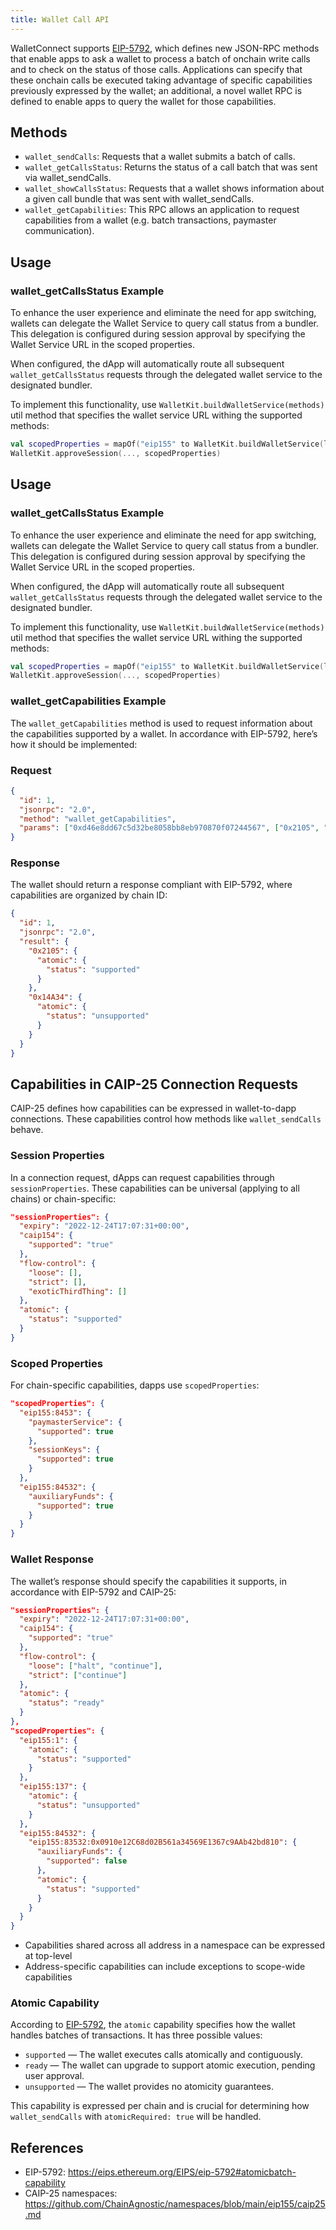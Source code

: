 ```yaml
---
title: Wallet Call API
---
```


WalletConnect supports [EIP-5792](https://eips.ethereum.org/EIPS/eip-5792#atomicbatch-capability), which defines new JSON-RPC methods that enable apps to ask a wallet to process a batch of onchain write calls and to check on the status of those calls.
Applications can specify that these onchain calls be executed taking advantage of specific capabilities previously expressed by the wallet; an additional, a novel wallet RPC is defined to enable apps to query the wallet for those capabilities.

## Methods

- `wallet_sendCalls`: Requests that a wallet submits a batch of calls.
- `wallet_getCallsStatus`: Returns the status of a call batch that was sent via wallet_sendCalls.
- `wallet_showCallsStatus`: Requests that a wallet shows information about a given call bundle that was sent with wallet_sendCalls.
- `wallet_getCapabilities`: This RPC allows an application to request capabilities from a wallet (e.g. batch transactions, paymaster communication).

## Usage

### wallet_getCallsStatus Example

To enhance the user experience and eliminate the need for app switching, wallets can delegate the Wallet Service to query call status from a bundler. This delegation is configured during session approval by specifying the Wallet Service URL in the scoped properties.

When configured, the dApp will automatically route all subsequent `wallet_getCallsStatus` requests through the delegated wallet service to the designated bundler.

To implement this functionality, use `WalletKit.buildWalletService(methods)` util method that specifies the wallet service URL withing the supported methods:

```kotlin
val scopedProperties = mapOf("eip155" to WalletKit.buildWalletService(listOf("wallet_getCallsStatus")))
WalletKit.approveSession(..., scopedProperties)
```

## Usage

### wallet_getCallsStatus Example

To enhance the user experience and eliminate the need for app switching, wallets can delegate the Wallet Service to query call status from a bundler. This delegation is configured during session approval by specifying the Wallet Service URL in the scoped properties.

When configured, the dApp will automatically route all subsequent `wallet_getCallsStatus` requests through the delegated wallet service to the designated bundler.

To implement this functionality, use `WalletKit.buildWalletService(methods)` util method that specifies the wallet service URL withing the supported methods:

```kotlin
val scopedProperties = mapOf("eip155" to WalletKit.buildWalletService(listOf("wallet_getCallsStatus")))
WalletKit.approveSession(..., scopedProperties)
```

### wallet_getCapabilities Example

The `wallet_getCapabilities` method is used to request information about the capabilities supported by a wallet. In accordance with EIP-5792, here’s how it should be implemented:

### Request
```json 
{
  "id": 1,
  "jsonrpc": "2.0",
  "method": "wallet_getCapabilities",
  "params": ["0xd46e8dd67c5d32be8058bb8eb970870f07244567", ["0x2105", "0x14A34"]]
}
```

### Response
The wallet should return a response compliant with EIP-5792, where capabilities are organized by chain ID:

```json
{
  "id": 1,
  "jsonrpc": "2.0",
  "result": {
    "0x2105": {
      "atomic": {
        "status": "supported"
      }
    },
    "0x14A34": {
      "atomic": {
        "status": "unsupported"
      }
    }
  }
}
```

## Capabilities in CAIP-25 Connection Requests

CAIP-25 defines how capabilities can be expressed in wallet-to-dapp connections. These capabilities control how methods like `wallet_sendCalls` behave.

### Session Properties

In a connection request, dApps can request capabilities through `sessionProperties`. These capabilities can be universal (applying to all chains) or chain-specific:

```json
"sessionProperties": {
  "expiry": "2022-12-24T17:07:31+00:00",
  "caip154": {
    "supported": "true"
  },
  "flow-control": {
    "loose": [], 
    "strict": [],
    "exoticThirdThing": []
  },
  "atomic": {
    "status": "supported"
  }
}
```

### Scoped Properties

For chain-specific capabilities, dapps use `scopedProperties`:

```json
"scopedProperties": {
  "eip155:8453": {
    "paymasterService": {
      "supported": true
    },
    "sessionKeys": {
      "supported": true
    }
  },
  "eip155:84532": {
    "auxiliaryFunds": {
      "supported": true
    }
  }
}
```

### Wallet Response

The wallet’s response should specify the capabilities it supports, in accordance with EIP-5792 and CAIP-25:

```json
"sessionProperties": {
  "expiry": "2022-12-24T17:07:31+00:00",
  "caip154": {
    "supported": "true"
  },
  "flow-control": {
    "loose": ["halt", "continue"],
    "strict": ["continue"]
  },
  "atomic": {
    "status": "ready"
  }
},
"scopedProperties": {
  "eip155:1": {
    "atomic": {
      "status": "supported"
    }
  },
  "eip155:137": {
    "atomic": {
      "status": "unsupported"
    }
  },
  "eip155:84532": {
    "eip155:83532:0x0910e12C68d02B561a34569E1367c9AAb42bd810": {
      "auxiliaryFunds": {
        "supported": false
      },
      "atomic": {
        "status": "supported"
      }
    }
  }
}
```
- Capabilities shared across all address in a namespace can be expressed at top-level
- Address-specific capabilities can include exceptions to scope-wide capabilities

### Atomic Capability

According to [EIP-5792](https://eips.ethereum.org/EIPS/eip-5792), the `atomic` capability specifies how the wallet handles batches of transactions. It has three possible values:

- `supported` — The wallet executes calls atomically and contiguously.
- `ready` — The wallet can upgrade to support atomic execution, pending user approval.
- `unsupported` — The wallet provides no atomicity guarantees.

This capability is expressed per chain and is crucial for determining how `wallet_sendCalls` with `atomicRequired: true` will be handled.

## References
- EIP-5792: https://eips.ethereum.org/EIPS/eip-5792#atomicbatch-capability
- CAIP-25 namespaces: https://github.com/ChainAgnostic/namespaces/blob/main/eip155/caip25.md